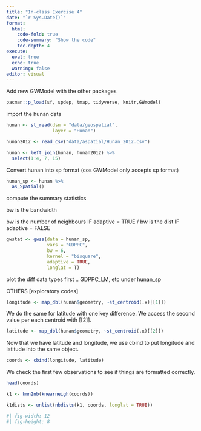 ```yaml
---
title: "In-class Exercise 4"
date: "`r Sys.Date()`"
format: 
  html: 
    code-fold: true
    code-summary: "Show the code"
    toc-depth: 4
execute:
  eval: true
  echo: true
  warning: false
editor: visual
---
```


Add new GWModel with the other packages

```r
pacman::p_load(sf, spdep, tmap, tidyverse, knitr,GWmodel)
```

import the hunan data

```r
hunan <- st_read(dsn = "data/geospatial", 
                 layer = "Hunan")
```

```r
hunan2012 <- read_csv("data/aspatial/Hunan_2012.csv")
```

```r
hunan <- left_join(hunan, hunan2012) %>%
  select(1:4, 7, 15)
```

Convert hunan into sp format (cos GWModel only accepts sp format)

```r
hunan_sp <- hunan %>%
  as_Spatial()
```

compute the summary statistics

bw is the bandwidth

bw is the number of neighbours IF adaptive = TRUE / bw is the dist IF adaptive = FALSE

```r
gwstat <- gwss(data = hunan_sp,
               vars = "GDPPC",
               bw = 6,
               kernel = "bisquare",
               adaptive = TRUE,
               longlat = T)
```

plot the diff data types first .. GDPPC_LM, etc under hunan_sp

OTHERS \[exploratory codes\]

```r
longitude <- map_dbl(hunan$geometry, ~st_centroid(.x)[[1]])
```

We do the same for latitude with one key difference. We access the second value per each centroid with \[\[2\]\].

```r
latitude <- map_dbl(hunan$geometry, ~st_centroid(.x)[[2]])
```

Now that we have latitude and longitude, we use cbind to put longitude and latitude into the same object.

```r
coords <- cbind(longitude, latitude)
```

We check the first few observations to see if things are formatted correctly.

```r
head(coords)
```

```r
k1 <- knn2nb(knearneigh(coords))
```

```r
k1dists <- unlist(nbdists(k1, coords, longlat = TRUE))
```

```r
#| fig-width: 12
#| fig-height: 8
```
